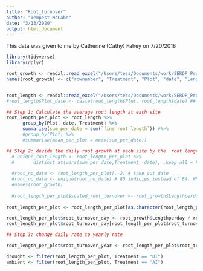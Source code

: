 ```yaml
---
title: "Root_turnover"
author: "Tempest McCabe"
date: "3/13/2020"
output: html_document
---
```

This data was given to me by Catherine (Cathy) Fahey on 7/20/2018

```r
library(tidyverse)
library(dplyr)

root_growth <- readxl::read_excel("/Users/tess/Documents/work/SERDP_Project/Cogongrass_trait_sampling/Root_turn_over_and_biomass/rootgrowth.xlsx")
names(root_growth) <- c("rownumber", "Treatment", "Plot", "date", "Lengthperday", "invasion", "drought")


root_length <- readxl::read_excel("/Users/tess/Documents/work/SERDP_Project/Cogongrass_trait_sampling/Root_turn_over_and_biomass/rootlength.xlsx")
#root_length$Plot_date <- paste(root_length$Plot, root_length$date) ## Really the grouping variable I want. Cludgey

## Step 1: Calculate the average root length at each site
root_length_per_plot <- root_length %>% 
      group_by(Plot, date, Treatment) %>%
      summarise(sum_per_date = sum(`fine root length`)) #%>%
      #group_by(Plot) %>%
      #summarise(mean_per_plot = mean(sum_per_date))

## Step 2: devide the daily root growth at each site by the  root length
  # unique_root_length <- root_length_per_plot %>%
  #       distinct_at(vars(sum_per_date,Treatment,-date), .keep_all = FALSE)
  
  #root_no_date <- root_length_per_plot[,-2] # take out date
  #root_no_date <- unique(root_no_date) # 80 indicies instead of 84. Why?
  #names(root_growth)
  
  #root_length_per_plot$scaled_root_turnover <- root_growth$Lengthperday/root_length_per_plot$sum_per_date
  
root_length_per_plot <- root_length_per_plot[as.character(root_length_per_plot$date) != "2014-07-17",] # root growth does include first measurement

root_length_per_plot$root_turnover_day <- root_growth$Lengthperday / root_length_per_plot$sum_per_date 
root_length_per_plot$root_turnover_day[root_length_per_plot$root_turnover_day == Inf] <- 0

## Step 3: change daily rate to yearly rate

root_length_per_plot$root_turnover_year <- root_length_per_plot$root_turnover_day*365

drought <- filter(root_length_per_plot, Treatment == "DI")
ambient <- filter(root_length_per_plot, Treatment == "AI")

```



